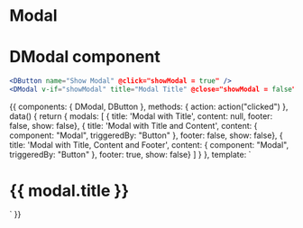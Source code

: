 
<Meta title="Elements|Modal" component={DModal} />

# Modal
<Props of={DModal} />

# DModal component
```jsx
<DButton name="Show Modal" @click="showModal = true" />
<DModal v-if="showModal" title="Modal Title" @close="showModal = false" />
```

<Preview>
  <Story name="Modal" decorators={[withA11y]}>
    {{
      components: { DModal, DButton },
      methods: { action: action("clicked") },
      data() {
          return {
              modals: [
                { title: 'Modal with Title', content: null, footer: false, show: false},
                { title: 'Modal with Title and Content', content: { component: "Modal", triggeredBy: "Button" }, footer: false, show: false},
                { title: 'Modal with Title, Content and Footer', content: { component: "Modal", triggeredBy: "Button" }, footer: true, show: false}
              ]
          }
      },
      template: `
      <div>
        <div v-for="modal  in modals">
          <h1 style="margin-bottom: 1rem;"> {{ modal.title }}</h1>
          <DButton name="Show Modal" @click="modal.show = !modal.show" />
          <DModal v-if="modal.show" :title="modal.title" :footer="modal.footer" :content="modal.content" @close="modal.show = !modal.show" > 
            <template #footer>
              <DButton name="Save changes" variant="success" @click="modal.show = !modal.show"/>
              <DButton name="Cancel" @click="modal.show = !modal.show"/>
            </template>
          </DModal>
        </div>
      </div>
      `
    }}
  </Story>
</Preview>
